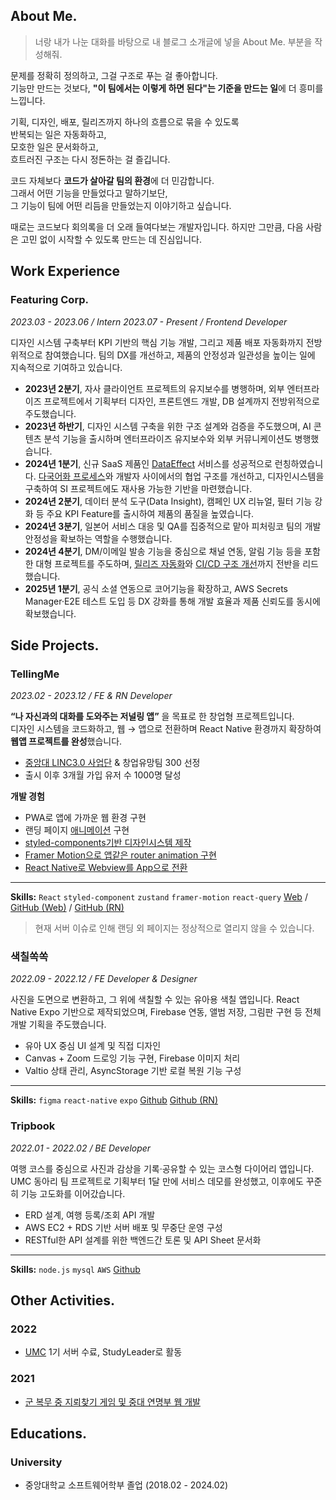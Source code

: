 
## About Me.

> 너랑 내가 나눈 대화를 바탕으로 내 블로그 소개글에 넣을 About Me. 부분을 작성해줘.

문제를 정확히 정의하고, 그걸 구조로 푸는 걸 좋아합니다.  
기능만 만드는 것보다, **"이 팀에서는 이렇게 하면 된다"는 기준을 만드는 일**에 더 흥미를 느낍니다.

기획, 디자인, 배포, 릴리즈까지 하나의 흐름으로 묶을 수 있도록  
반복되는 일은 자동화하고,  
모호한 일은 문서화하고,  
흐트러진 구조는 다시 정돈하는 걸 즐깁니다.

코드 자체보다 **코드가 살아갈 팀의 환경**에 더 민감합니다.  
그래서 어떤 기능을 만들었다고 말하기보단,  
그 기능이 팀에 어떤 리듬을 만들었는지 이야기하고 싶습니다.

때로는 코드보다 회의록을 더 오래 들여다보는 개발자입니다.
하지만 그만큼, 다음 사람은 고민 없이 시작할 수 있도록 만드는 데 진심입니다.

## Work Experience

### Featuring Corp.

_2023.03 - 2023.06 / Intern_
_2023.07 - Present / Frontend Developer_

디자인 시스템 구축부터 KPI 기반의 핵심 기능 개발, 그리고 제품 배포 자동화까지 전방위적으로 참여했습니다. 팀의 DX를 개선하고, 제품의 안정성과 일관성을 높이는 일에 지속적으로 기여하고 있습니다.

- **2023년 2분기**, 자사 클라이언트 프로젝트의 유지보수를 병행하며, 외부 엔터프라이즈 프로젝트에서 기획부터 디자인, 프론트엔드 개발, DB 설계까지 전방위적으로 주도했습니다.
- **2023년 하반기**, 디자인 시스템 구축을 위한 구조 설계와 검증을 주도했으며, AI 콘텐츠 분석 기능을 출시하며 엔터프라이즈 유지보수와 외부 커뮤니케이션도 병행했습니다.
- **2024년 1분기**, 신규 SaaS 제품인 [DataEffect](https://dataeffect.ai/) 서비스를 성공적으로 런칭하였습니다. [다국어화 프로세스](https://www.raoun.me/posts/i18n-spread-sheet)와 개발자 사이에서의 협업 구조를 개선하고, 디자인시스템을 구축하여 SI 프로젝트에도 재사용 가능한 기반을 마련했습니다.
- **2024년 2분기**, 데이터 분석 도구(Data Insight), 캠페인 UX 리뉴얼, 필터 기능 강화 등 주요 KPI Feature를 출시하여 제품의 품질을 높였습니다.
- **2024년 3분기**, 일본어 서비스 대응 및 QA를 집중적으로 맡아 피처링코 팀의 개발 안정성을 확보하는 역할을 수행했습니다.
- **2024년 4분기**, DM/이메일 발송 기능을 중심으로 채널 연동, 알림 기능 등을 포함한 대형 프로젝트를 주도하며, [릴리즈 자동화](https//www.raoun.me/posts/release-note-automation)와 [CI/CD 구조 개선](https//www.raoun.me/posts/ci-cd-vercel-to-github-actions)까지 전반을 리드했습니다.
- **2025년 1분기**, 공식 소셜 연동으로 코어기능을 확장하고, AWS Secrets Manager·E2E 테스트 도입 등 DX 강화를 통해 개발 효율과 제품 신뢰도를 동시에 확보했습니다.

## Side Projects.

### TellingMe

_2023.02 - 2023.12 / FE & RN Developer_

**“나 자신과의 대화를 도와주는 저널링 앱”** 을 목표로 한 창업형 프로젝트입니다.  
 디자인 시스템을 코드화하고, 웹 → 앱으로 전환하며 React Native 환경까지 확장하여 **웹앱 프로젝트를 완성**했습니다.

- [중앙대 LINC3.0 사업단](https://www.startupdaily.kr/news/articleView.html?idxno=4501) & 창업유망팀 300 선정
- 출시 이후 3개월 가입 유저 수 1000명 달성

**개발 경험**

- PWA로 앱에 가까운 웹 환경 구현
- 랜딩 페이지 [애니메이션](https://tellingme.co.kr) 구현
- [styled-components기반 디자인시스템 제작](https://medium.com/@tellingme/frontend-%EB%94%94%EC%9E%90%EC%9D%B8-%EC%8B%9C%EC%8A%A4%ED%85%9C-%EC%BD%94%EB%93%9C%EB%A1%9C-%EA%B5%AC%EC%B6%95%ED%95%98%EA%B8%B0-bc0a8319f137)
- [Framer Motion으로 앱같은 router animation 구현](https://medium.com/@tellingme/frontend-framer-motion%EC%9C%BC%EB%A1%9C-router-animation-%EB%A7%8C%EB%93%A4%EA%B8%B0-5cfd309c4d13)
- [React Native로 Webview를 App으로 전환](https://medium.com/@tellingme/frontend-webview%EB%A1%9C-react%EB%A5%BC-app%EC%9C%BC%EB%A1%9C-%EB%A7%8C%EB%93%A4%EA%B8%B0-30bbe0533f30)

---

**Skills:** `React` `styled-component` `zustand` `framer-motion` `react-query`
[Web](https://tellingme.co.kr) / [GitHub (Web)](https://github.com/telling-me/tellingme-client) / [GitHub (RN)](https://github.com/telling-me/tellingme-RN)

> 현재 서버 이슈로 인해 랜딩 외 페이지는 정상적으로 열리지 않을 수 있습니다.

### 색칠쏙쏙

_2022.09 - 2022.12 / FE Developer & Designer_

사진을 도면으로 변환하고, 그 위에 색칠할 수 있는 유아용 색칠 앱입니다.
React Native Expo 기반으로 제작되었으며, Firebase 연동, 앨범 저장, 그림판 구현 등 전체 개발 기획을 주도했습니다.

- 유아 UX 중심 UI 설계 및 직접 디자인
- Canvas + Zoom 드로잉 기능 구현, Firebase 이미지 처리
- Valtio 상태 관리, AsyncStorage 기반 로컬 복원 기능 구성

---

**Skills:** `figma` `react-native` `expo`
[Github](https://github.com/SsokSsok-CAU) [Github (RN)](https://github.com/SsokSsok-CAU/client_ssokssok)

### Tripbook

_2022.01 - 2022.02 / BE Developer_

여행 코스를 중심으로 사진과 감상을 기록·공유할 수 있는 코스형 다이어리 앱입니다.
UMC 동아리 팀 프로젝트로 기획부터 1달 만에 서비스 데모를 완성했고, 이후에도 꾸준히 기능 고도화를 이어갔습니다.

- ERD 설계, 여행 등록/조회 API 개발
- AWS EC2 + RDS 기반 서버 배포 및 무중단 운영 구성
- RESTful한 API 설계를 위한 백엔드간 토론 및 API Sheet 문서화

---

**Skills:** `node.js` `mysql` `AWS`
[Github](https://github.com/whwkdns13/server_tripbook)

## Other Activities.

### 2022

- [UMC](https://umc.makeus.in/) 1기 서버 수료, StudyLeader로 활동

### 2021

- [군 복무 중 지뢰찾기 게임 및 중대 연명부 웹 개발](https://www.raoun.me/posts/army-coding)

## Educations.

### University

- 중앙대학교 소프트웨어학부 졸업 (2018.02 - 2024.02)
